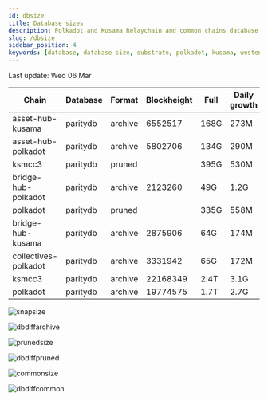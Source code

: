 ```yaml
---
id: dbsize
title: Database sizes
description: Polkadot and Kusama Relaychain and common chains database sizes
slug: /dbsize
sidebar_position: 4
keywords: [database, database size, substrate, polkadot, kusama, westend]
---
```



Last update: Wed 06 Mar

| Chain    | Database   | Format | Blockheight | Full         | Daily growth |
| ------------------------| ----------- | -------- | ------- | ---------- | ----- | 
| asset-hub-kusama | paritydb | archive | 6552517 | 168G | 273M |
| asset-hub-polkadot | paritydb | archive | 5802706 | 134G | 290M |
| ksmcc3 | paritydb | pruned |  | 395G | 530M |
| bridge-hub-polkadot | paritydb | archive | 2123260 | 49G | 1.2G |
| polkadot | paritydb | pruned |  | 335G | 558M |
| bridge-hub-kusama | paritydb | archive | 2875906 | 64G | 174M |
| collectives-polkadot | paritydb | archive | 3331942 | 65G | 172M |
| ksmcc3 | paritydb | archive | 22168349 | 2.4T | 3.1G |
| polkadot | paritydb | archive | 19774575 | 1.7T | 2.7G |

![snapsize](/img/archivesize.png)

![dbdiffarchive](/img/dbdiffrelay.png)

![prunedsize](/img/prunedsize.png)

![dbdiffpruned](/img/dbdiffpruned.png)

![commonsize](/img/commonsize.png)

![dbdiffcommon](/img/dbdiffcommon.png)

